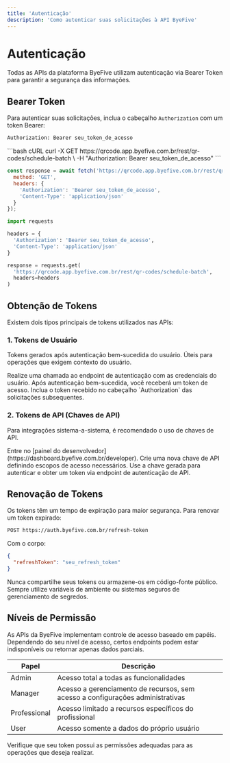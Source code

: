 ```yaml
---
title: 'Autenticação'
description: 'Como autenticar suas solicitações à API ByeFive'
---
```


# Autenticação

Todas as APIs da plataforma ByeFive utilizam autenticação via Bearer Token para garantir a segurança das informações.

## Bearer Token

Para autenticar suas solicitações, inclua o cabeçalho `Authorization` com um token Bearer:

```bash
Authorization: Bearer seu_token_de_acesso
```

<CodeGroup>
```bash cURL
curl -X GET https://qrcode.app.byefive.com.br/rest/qr-codes/schedule-batch \
  -H "Authorization: Bearer seu_token_de_acesso"
```

```javascript JavaScript
const response = await fetch('https://qrcode.app.byefive.com.br/rest/qr-codes/schedule-batch', {
  method: 'GET',
  headers: {
    'Authorization': 'Bearer seu_token_de_acesso',
    'Content-Type': 'application/json'
  }
});
```

```python Python
import requests

headers = {
  'Authorization': 'Bearer seu_token_de_acesso',
  'Content-Type': 'application/json'
}

response = requests.get(
  'https://qrcode.app.byefive.com.br/rest/qr-codes/schedule-batch',
  headers=headers
)
```
</CodeGroup>

## Obtenção de Tokens

Existem dois tipos principais de tokens utilizados nas APIs:

### 1. Tokens de Usuário

Tokens gerados após autenticação bem-sucedida do usuário. Úteis para operações que exigem contexto do usuário.

<Steps>
  <Step title="Autenticar Usuário">
    Realize uma chamada ao endpoint de autenticação com as credenciais do usuário.
  </Step>
  <Step title="Receber Token">
    Após autenticação bem-sucedida, você receberá um token de acesso.
  </Step>
  <Step title="Utilizar Token">
    Inclua o token recebido no cabeçalho `Authorization` das solicitações subsequentes.
  </Step>
</Steps>

### 2. Tokens de API (Chaves de API)

Para integrações sistema-a-sistema, é recomendado o uso de chaves de API.

<Steps>
  <Step title="Acessar Dashboard">
    Entre no [painel do desenvolvedor](https://dashboard.byefive.com.br/developer).
  </Step>
  <Step title="Gerar Chave">
    Crie uma nova chave de API definindo escopos de acesso necessários.
  </Step>
  <Step title="Obter Token">
    Use a chave gerada para autenticar e obter um token via endpoint de autenticação de API.
  </Step>
</Steps>

## Renovação de Tokens

Os tokens têm um tempo de expiração para maior segurança. Para renovar um token expirado:

```bash
POST https://auth.byefive.com.br/refresh-token
```

Com o corpo:

```json
{
  "refreshToken": "seu_refresh_token"
}
```

<Warning>
  Nunca compartilhe seus tokens ou armazene-os em código-fonte público. Sempre utilize variáveis de ambiente ou sistemas seguros de gerenciamento de segredos.
</Warning>

## Níveis de Permissão

As APIs da ByeFive implementam controle de acesso baseado em papéis. Dependendo do seu nível de acesso, certos endpoints podem estar indisponíveis ou retornar apenas dados parciais.

| Papel | Descrição |
|-------|-----------|
| Admin | Acesso total a todas as funcionalidades |
| Manager | Acesso a gerenciamento de recursos, sem acesso a configurações administrativas |
| Professional | Acesso limitado a recursos específicos do profissional |
| User | Acesso somente a dados do próprio usuário |

<Note>
  Verifique que seu token possui as permissões adequadas para as operações que deseja realizar.
</Note>